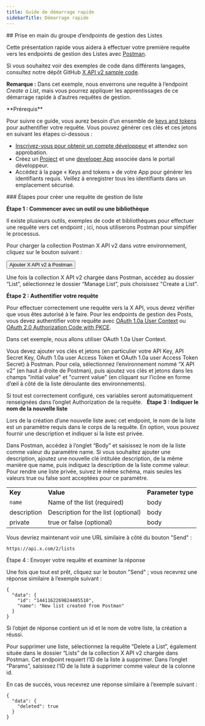 ```yaml
---
title: Guide de démarrage rapide
sidebarTitle: Démarrage rapide
---
```



<div id="getting-started-with-the-manage-lists-endpoint-group">
  ## Prise en main du groupe d’endpoints de gestion des Listes
</div>

Cette présentation rapide vous aidera à effectuer votre première requête vers les endpoints de gestion des Listes avec [Postman](/fr/tutorials/postman-getting-started).

Si vous souhaitez voir des exemples de code dans différents langages, consultez notre dépôt GitHub [X API v2 sample code](https://github.com/xdevplatform/Twitter-API-v2-sample-code).

**Remarque :** Dans cet exemple, nous enverrons une requête à l’endpoint *Create a List*, mais vous pourrez appliquer les apprentissages de ce démarrage rapide à d’autres requêtes de gestion.

<Note>
  **Prérequis**

  Pour suivre ce guide, vous aurez besoin d’un ensemble de [keys and tokens](/fr/resources/fundamentals/authentication) pour authentifier votre requête. Vous pouvez générer ces clés et ces jetons en suivant les étapes ci-dessous :

  * [Inscrivez-vous pour obtenir un compte développeur](https://developer.x.com/en/apply-for-access) et attendez son approbation.
  * Créez un [Project](/fr/resources/fundamentals/projects) et une [developer App](/fr/resources/fundamentals/developer-apps) associée dans le portail développeur.
  * Accédez à la page « Keys and tokens » de votre App pour générer les identifiants requis. Veillez à enregistrer tous les identifiants dans un emplacement sécurisé.
</Note>

<div id="steps-to-build-a-manage-list-request">
  ### Étapes pour créer une requête de gestion de liste
</div>

**Étape 1 : Commencer avec un outil ou une bibliothèque**

Il existe plusieurs outils, exemples de code et bibliothèques pour effectuer une requête vers cet endpoint ; ici, nous utiliserons Postman pour simplifier le processus.

Pour charger la collection Postman X API v2 dans votre environnement, cliquez sur le bouton suivant :

<Button href="https://app.getpostman.com/run-collection/9956214-784efcda-ed4c-4491-a4c0-a26470a67400">
  Ajouter X API v2 à Postman
</Button>

Une fois la collection X API v2 chargée dans Postman, accédez au dossier “List”, sélectionnez le dossier “Manage List”, puis choisissez &quot;Create a List&quot;.

**Étape 2 : Authentifier votre requête**

Pour effectuer correctement une requête vers la X API, vous devez vérifier que vous êtes autorisé à le faire. Pour les endpoints de gestion des Posts, vous devez authentifier votre requête avec [OAuth 1.0a User Context](/fr/resources/fundamentals/authentication) ou [OAuth 2.0 Authorization Code with PKCE](fr/resources/fundamentals/authentication#oauth-2-0-authorization-code-flow-with-pkce-2).

Dans cet exemple, nous allons utiliser OAuth 1.0a User Context.

Vous devez ajouter vos clés et jetons (en particulier votre API Key, API Secret Key, OAuth 1.0a user Access Token et OAuth 1.0a user Access Token Secret) à Postman. Pour cela, sélectionnez l’environnement nommé “X API v2” (en haut à droite de Postman), puis ajoutez vos clés et jetons dans les champs &quot;initial value&quot; et &quot;current value&quot; (en cliquant sur l’icône en forme d’œil à côté de la liste déroulante des environnements).

Si tout est correctement configuré, ces variables seront automatiquement renseignées dans l’onglet Authorization de la requête.
 
**Étape 3 : Indiquer le nom de la nouvelle liste**

Lors de la création d’une nouvelle liste avec cet endpoint, le nom de la liste est un paramètre requis dans le corps de la requête. En option, vous pouvez fournir une description et indiquer si la liste est privée.

Dans Postman, accédez à l’onglet “Body” et saisissez le nom de la liste comme valeur du paramètre name. Si vous souhaitez ajouter une description, ajoutez une nouvelle clé intitulée description, de la même manière que name, puis indiquez la description de la liste comme valeur. Pour rendre une liste privée, suivez le même schéma, mais seules les valeurs true ou false sont acceptées pour ce paramètre. 

|     |     |     |
| :--- | :--- | :--- |
| **Key** | **Value** | **Parameter type** |
| `name` | Name of the list (required) | body |
| description | Description for the list (optional) | body |
| private | true or false (optional) | body |

Vous devriez maintenant voir une URL similaire à côté du bouton &quot;Send&quot; :

`https://api.x.com/2/lists`

Étape 4 : Envoyer votre requête et examiner la réponse

Une fois que tout est prêt, cliquez sur le bouton &quot;Send&quot; ; vous recevrez une réponse similaire à l’exemple suivant :

```
{
  "data": {
    "id": "1441162269824405510",
    "name": "New list created from Postman"
  }
}
```

Si l’objet de réponse contient un id et le nom de votre liste, la création a réussi. 

Pour supprimer une liste, sélectionnez la requête “Delete a List”, également située dans le dossier “Lists” de la collection X API v2 chargée dans Postman. Cet endpoint requiert l’ID de la liste à supprimer. Dans l’onglet “Params”, saisissez l’ID de la liste à supprimer comme valeur de la colonne id. 

En cas de succès, vous recevrez une réponse similaire à l’exemple suivant : 

```
{
  "data": {
    "deleted": true
  }
}
```